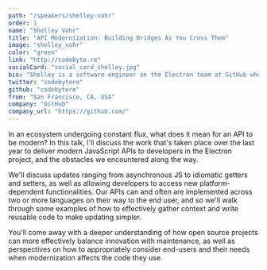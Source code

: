 ```yaml
---
path: "/speakers/shelley-vohr"
order: 1
name: "Shelley Vohr"
title: "API Modernization: Building Bridges As You Cross Them"
image: "shelley_vohr"
color: "green"
link: "http://codebyte.re"
socialCard: "social_card_shelley.jpg"
bio: "Shelley is a software engineer on the Electron team at GitHub who loves figuring out how to make things work. She's passionate about clean code & diving deep into tricky problems. She's also a runner, explorer, and crossword puzzle fan powered by more coffee than a human should probably drink."
twitter: "codebytere"
github: "codebytere"
from: "San Francisco, CA, USA"
company: "GitHub"
company_url: "https://github.com/"
---
```


In an ecosystem undergoing constant flux, what does it mean for an API to be modern? In this talk, I'll discuss the
work that's taken place over the last year to deliver modern JavaScript APIs to developers in the Electron project,
and the obstacles we encountered along the way.

We'll discuss updates ranging from asynchronous JS to idiomatic getters and setters, as well as allowing developers
to access new platform-dependent functionalities. Our APIs can and often are implemented across two or more languages
on their way to the end user, and so we'll walk through some examples of how to effectively gather context and write
reusable code to make updating simpler.

You'll come away with a deeper understanding of how open source projects can more effectively balance innovation with
maintenance, as well as perspectives on how to appropriately consider end-users and their needs when modernization
affects the code they use.